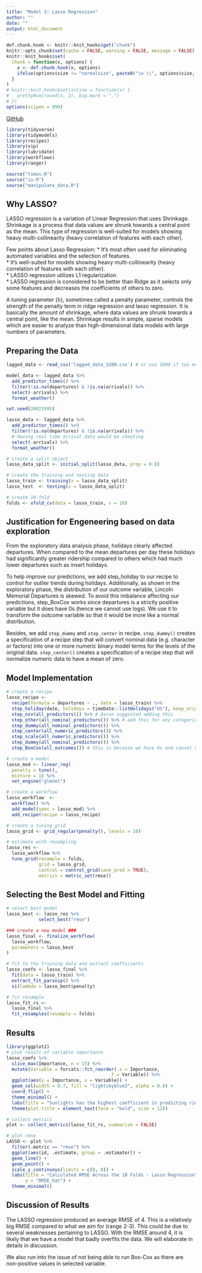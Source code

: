 ```yaml
---
title: "Model 3: Lasso Regression"
author: ""
date: ""
output: html_document
---
```


```r
def.chunk.hook <- knitr::knit_hooks$get("chunk")
knitr::opts_chunk$set(cache = FALSE, warning = FALSE, message = FALSE)
knitr::knit_hooks$set(
  chunk = function(x, options) {
    x <- def.chunk.hook(x, options)
    ifelse(options$size != "normalsize", paste0("\n \\", options$size, "\n\n", x, "\n\n \\normalsize"), x)
  }
)
# knitr::knit_hooks$set(inline = function(x) {
#   prettyNum(round(x, 2), big.mark = ",")
# })
options(scipen = 999)
```

\begin{center}
\Huge{PPOL 670 | Final Project}

\Huge{Lasso Regression}
\end{center}

\vspace{0.1in}

[GitHub](https://github.com/elenabagnera/CapitalBikesProject)


```r

library(tidyverse)
library(tidymodels)
library(recipes)
library(vip)
library(lubridate)
library(workflows)
library(ranger)

source("times.R")
source("io.R")
source("manipulate_data.R")
```

## Why LASSO?

LASSO regression is a variation of Linear Regression that uses Shrinkage. Shrinkage is a process that data values are shrunk towards a central point as the mean. This type of regression is well-suited for models showing heavy multi-collinearity (heavy correlation of features with each other).

Few points about Lasso Regression:
* It’s most often used for eliminating automated variables and the selection of features.   
* It’s well-suited for models showing heavy multi-collinearity (heavy correlation of features with each other).   
* LASSO regression utilizes L1 regularization   
* LASSO regression is considered to be better than Ridge as it selects only some features and decreases the coefficients of others to zero.
  
A tuning parameter (λ), sometimes called a penalty parameter, controls the strength of the penalty term in ridge regression and lasso regression. It is basically the amount of shrinkage, where data values are shrunk towards a central point, like the mean. Shrinkage results in simple, sparse models which are easier to analyze than high-dimensional data models with large numbers of parameters.
  
## Preparing the Data

```r

lagged_data <- read_csv('lagged_data_3200.csv') # or use 1600 if too much computationally?

model_data <- lagged_data %>%
  add_predictor_times() %>%
  filter(!is.na(departures) & !is.na(arrivals)) %>%
  select(-arrivals) %>% 
  format_weather()
```


```r
set.seed(28021995)

lasso_data <- lagged_data %>%
  add_predictor_times() %>%
  filter(!is.na(departures) & !is.na(arrivals)) %>%
  # Having real time arrival data would be cheating
  select(-arrivals) %>%
  format_weather()

# create a split object
lasso_data_split <- initial_split(lasso_data, prop = 0.8)

# create the training and testing data
lasso_train <- training(x = lasso_data_split)
lasso_test  <- testing(x = lasso_data_split)

# create 10-fold
folds <- vfold_cv(data = lasso_train, v = 10)
```


## Justification for Engeneering based on data exploration

From the exploratory data analysis phase, holidays clearly affected departures. When compared to the mean departures per day these holidays had significantly greater ridership compared to others which had much lower departures such as insert holidays.

To help improve our predictions, we add step_holiday to our recipe to control for outlier trends during holidays. Additionally, as shown in the exploratory phase, the distribution of our outcome variable, Lincoln Memorial Departures is skewed. To avoid this imbalance affecting our predictions, step_BoxCox works since departures is a strictly positive variable but it does have 0s (hence we cannot use logs). We use it to transform the outcome variable so that it would be more like a normal distribution.

Besides, we add `step_dummy` and `step_center` in recipe. `step_dummy()` creates a specification of a recipe step that will convert nominal data (e.g. character or factors) into one or more numeric binary model terms for the levels of the original data. `step_center()` creates a specification of a recipe step that will normalize numeric data to have a mean of zero.


## Model Implementation

```r

# create a recipe
lasso_recipe <-
  recipe(formula = departures ~ ., data = lasso_train) %>%
  step_holiday(date, holidays = timeDate::listHolidays("US"), keep_original_cols = FALSE) %>% # Aaron said we should put more weight on some holidays rather than other, for example 4th of July and inauguration day especially since we are looking at Lincoln memorial
  step_nzv(all_predictors()) %>% # Aaron suggested adding this
  step_other(all_nominal_predictors()) %>% # add this for any categorical predictors
  step_dummy(all_nominal_predictors()) %>%
  step_center(all_numeric_predictors()) %>% 
  step_scale(all_numeric_predictors()) %>% 
  step_dummy(all_nominal_predictors()) %>% 
  step_BoxCox(all_outcomes()) # this is because we have 0s and cannot use log
```

```r

# create a model
lasso_mod <- linear_reg(
  penalty = tune(), 
  mixture = 1) %>%
  set_engine("glmnet")

# create a workflow
lasso_workflow  <- 
  workflow() %>% 
  add_model(spec = lasso_mod) %>% 
  add_recipe(recipe = lasso_recipe)

# create a tuning grid
lasso_grid <- grid_regular(penalty(), levels = 10)

# estimate with resampling
lasso_res <- 
  lasso_workflow %>% 
  tune_grid(resample = folds,
            grid = lasso_grid,
            control = control_grid(save_pred = TRUE),
            metrics = metric_set(rmse))
```


## Selecting the Best Model and Fitting

```r

# select best model
lasso_best <- lasso_res %>% 
            select_best("rmse")

### create a new model ###
lasso_final <- finalize_workflow(
  lasso_workflow,
  parameters = lasso_best
)

# fit to the training data and extract coefficients
lasso_coefs <- lasso_final %>%
  fit(data = lasso_train) %>%
  extract_fit_parsnip() %>%
  vi(lambda = lasso_best$penalty)

# fit resample
lasso_fit_rs <-
  lasso_final %>% 
  fit_resamples(resample = folds)
```

## Results

```r
library(ggplot2)
# plot result of variable importance
lasso_coefs %>% 
  slice_max(Importance, n = 15) %>% 
  mutate(Variable = forcats::fct_reorder(.x = Importance,
                                      .f = Variable)) %>% 
  ggplot(aes(y = Importance, x = Variable)) +
  geom_col(width = 0.7, fill = "lightskyblue3", alpha = 0.8) +
  coord_flip() +
  theme_minimal() + 
  labs(title = "Sunlights has the highest coefficient in predicting ridership") +
  theme(plot.title = element_text(face = "bold", size = 12))
```

```r

# collect metrics
plot <- collect_metrics(lasso_fit_rs, summarize = FALSE)

# plot rmse
LASSO <- plot %>% 
  filter(.metric == "rmse") %>% 
  ggplot(aes(id, .estimate, group = .estimator)) +
  geom_line() +
  geom_point() +
  scale_y_continuous(limits = c(0, 8)) +
  labs(title = "Calculated RMSE Across the 10 Folds - Lasso Regression",
       y = "RMSE_hat") +
  theme_minimal()
```

## Discussion of Results

The LASSO regression produced an average RMSE of 4. This is a relatively big RMSE compared to what we aim for (range 2-3). This could be due to several weaknesses pertaining to LASSO. With the RMSE around 4, it is likely that we have a model that badly overfits the data. We will elaborate in details in discussion.

We also run into the issue of not being able to run Box-Cox as there are non-positive values in selected variable.
